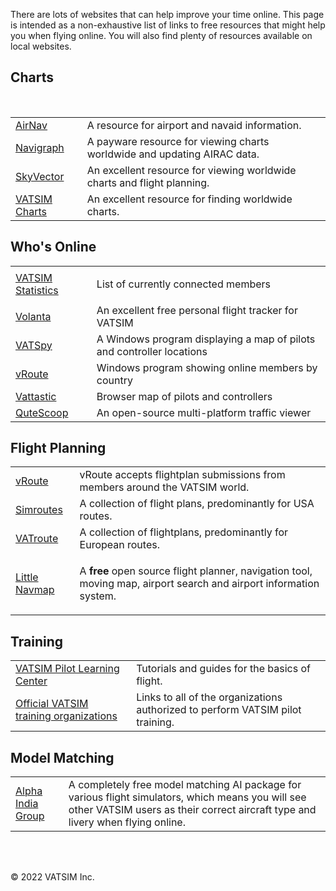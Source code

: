 <p>There are lots of websites that can help improve your time online. This page is intended as a non-exhaustive list of links to free resources that might help you when flying online. You will also find plenty of resources available on local websites.</p>

<h2>Charts</h2>

<table class="table table-condensed table-striped"><tbody><tr><td><a href="[https://www.airnav.com/](https://www.airnav.com/)">AirNav</a></td>

<td>A resource for airport and navaid information.</td>
<br />
</tr><tr><td><a href="[https://www.navigraph.com/](https://www.navigraph.com/)">Navigraph</a></td>

<td>A payware resource for viewing charts worldwide and updating AIRAC data.</td>

</tr><tr><td><a href="[https://skyvector.com/](https://skyvector.com/)">SkyVector</a></td>

<td>An excellent resource for viewing worldwide charts and flight planning.</td>

</tr><tr><td><a href="[https://chartfox.org/](https://chartfox.org/)">VATSIM Charts</a></td>

<td>An excellent resource for finding worldwide charts.</td>

</tr></tbody></table><h2>Who's Online</h2>

<table class="table table-condensed table-striped"><tbody><tr><td><a href="[http://stats.vatsim.net/who.html](http://stats.vatsim.net/who.html)" target="_blank">VATSIM Statistics</a></td>
<td>

List of currently connected members

</td>

</tr><tr><td><a href="[https://volanta.app/](https://volanta.app/)">Volanta</a></td>

<td>An excellent free personal flight tracker for VATSIM</td>

</tr><tr><td><a href="[https://vatspy.rosscarlson.dev/](https://vatspy.rosscarlson.dev/)" target="_blank">VATSpy</a></td>

<td>A Windows program displaying a map of pilots and controller locations</td>

</tr><tr><td><a href="[http://vroute.net/](http://vroute.net/)" target="_blank">vRoute</a></td>

<td>Windows program showing online members by country</td>

</tr><tr><td><a href="[http://vattastic.com/](http://vattastic.com/)" target="_blank">Vattastic</a></td>

<td>Browser map of pilots and controllers</td>

</tr><tr><td><a href=["http://qutescoop.sourceforge.net/](http://qutescoop.sourceforge.net/)" target="_blank">QuteScoop</a></td>

<td>An open-source multi-platform traffic viewer</td>

</tr></tbody></table><h2>Flight Planning</h2>

<table class="table table-condensed table-striped"><tbody><tr><td><a href="[http://vroute.net/](http://vroute.net/)" target="_blank">vRoute</a></td>

<td>vRoute accepts flightplan submissions from members around the VATSIM world.</td>

</tr><tr><td><a href="[http://www.simroutes.com/](http://www.simroutes.com/)" target="_blank">Simroutes</a></td>

<td>A collection of flight plans, predominantly for USA routes.</td>

</tr><tr><td><a href="[http://www.vatroute.net/](http://www.vatroute.net/)" target="_blank">VATroute</a></td>

<td>A collection of flightplans, predominantly for European routes.</td>

</tr><tr><td><a href="[https://albar965.github.io/littlenavmap.html](https://albar965.github.io/littlenavmap.html)" target="_blank">Little Navmap</a></td>

<td>

A <strong>free</strong> open source flight planner, navigation tool, moving map, airport search and airport information system.

</td>

</tr></tbody></table><h2>Training</h2>

<table class="table table-condensed table-striped"><tbody><tr><td><a href="[https://www.vatsim.net/prc](https://www.vatsim.net/prc)" target="_blank">VATSIM Pilot Learning Center</a></td>

<td>Tutorials and guides for the basics of flight.</td>

</tr><tr><td><a href="[https://my.vatsim.net/pilots/train](https://my.vatsim.net/pilots/train)" target="_blank">Official VATSIM training organizations</a></td>

<td>Links to all of the organizations authorized to perform VATSIM pilot training.</td>

</tr></tbody></table><h2>Model Matching</h2>

<table class="table table-condensed table-striped"><tbody><tr><td><a href="[https://www.alpha-india.net/](https://www.alpha-india.net/)">Alpha India Group</a></td>

<td>A completely free model matching AI package for various flight simulators, which means you will see other VATSIM users as their correct aircraft type and livery when flying online.</td>

</table>

<br />
<br />

&copy; 2022 VATSIM Inc.
